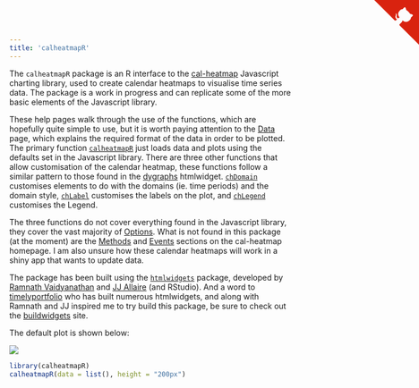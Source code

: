 ```yaml
---
title: 'calheatmapR'
---
```


The `calheatmapR` package is an R interface to the [cal-heatmap](https://kamisama.github.io/cal-heatmap/) Javascript charting library, used to create calendar heatmaps to visualise time series data.  The package is a work in progress and can replicate some of the more basic elements of the Javascript library.

These help pages walk through the use of the functions, which are hopefully quite simple to use, but it is worth paying attention to the [Data](data.html) page, which explains the required format of the data in order to be plotted.  The primary function [`calheatmapR`](calheatmapR.html) just loads data and plots using the defaults set in the Javascript library.  There are three other functions that allow customisation of the calendar heatmap, these functions follow a similar pattern to those found in the [dygraphs](https://rstudio.github.io/dygraphs/index.html) htmlwidget.  [`chDomain`](chDomain.html) customises elements to do with the domains (ie. time periods) and the domain style, [`chLabel`](chLabel.html) customises the labels on the plot, and [`chLegend`](chLegend.html) customises the Legend.  

The three functions do not cover everything found in the Javascript library, they cover the vast majority of [Options](http://kamisama.github.io/cal-heatmap/#options).  What is not found in this package (at the moment) are the [Methods](kamisama.github.io/cal-heatmap/#methods) and [Events](kamisama.github.io/cal-heatmap/#methods) sections on the cal-heatmap homepage.  I am also unsure how these calendar heatmaps will work in a shiny app that wants to update data.

The package has been built using the [`htmlwidgets`](http://www.htmlwidgets.org/) package, developed by [Ramnath Vaidyanathan](https://github.com/ramnathv) and [JJ Allaire](https://github.com/jjallaire) (and RStudio).  And a word to [timelyportfolio](https://github.com/timelyportfolio) who has built numerous htmlwidgets, and along with Ramnath and JJ inspired me to try build this package, be sure to check out the [buildwidgets](http://www.buildingwidgets.com/) site.

The default plot is shown below:

![](default-cal-heatmap.jpg)

```r
library(calheatmapR)
calheatmapR(data = list(), height = "200px")
```


<a href="https://github.com/durtal/calheatmapR" class="github-corner"><svg width="80" height="80" viewBox="0 0 250 250" style="fill:#d9230f; color:#fcfcfc; position: absolute; top: 0; border: 0; right: 0;"><path d="M0,0 L115,115 L130,115 L142,142 L250,250 L250,0 Z"></path><path d="M128.3,109.0 C113.8,99.7 119.0,89.6 119.0,89.6 C122.0,82.7 120.5,78.6 120.5,78.6 C119.2,72.0 123.4,76.3 123.4,76.3 C127.3,80.9 125.5,87.3 125.5,87.3 C122.9,97.6 130.6,101.9 134.4,103.2" fill="currentColor" style="transform-origin: 130px 106px;" class="octo-arm"></path><path d="M115.0,115.0 C114.9,115.1 118.7,116.5 119.8,115.4 L133.7,101.6 C136.9,99.2 139.9,98.4 142.2,98.6 C133.8,88.0 127.5,74.4 143.8,58.0 C148.5,53.4 154.0,51.2 159.7,51.0 C160.3,49.4 163.2,43.6 171.4,40.1 C171.4,40.1 176.1,42.5 178.8,56.2 C183.1,58.6 187.2,61.8 190.9,65.4 C194.5,69.0 197.7,73.2 200.1,77.6 C213.8,80.2 216.3,84.9 216.3,84.9 C212.7,93.1 206.9,96.0 205.4,96.6 C205.1,102.4 203.0,107.8 198.3,112.5 C181.9,128.9 168.3,122.5 157.7,114.1 C157.9,116.9 156.7,120.9 152.7,124.9 L141.0,136.5 C139.8,137.7 141.6,141.9 141.8,141.8 Z" fill="currentColor" class="octo-body"></path></svg></a><style>.github-corner:hover .octo-arm{animation:octocat-wave 560ms ease-in-out}@keyframes octocat-wave{0%,100%{transform:rotate(0)}20%,60%{transform:rotate(-25deg)}40%,80%{transform:rotate(10deg)}}@media (max-width:500px){.github-corner:hover .octo-arm{animation:none}.github-corner .octo-arm{animation:octocat-wave 560ms ease-in-out}}</style>
